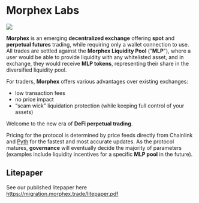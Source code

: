 # Morphex Labs

<img src="/images/Morphex_Post_00.jpg" />

**Morphex** is an emerging **decentralized exchange** offering **spot** and **perpetual futures** trading,
while requiring only a wallet connection to use. All trades are settled against the **Morphex Liquidity Pool** ("**MLP**"), where a user would be able to provide liquidity with any whitelisted asset, and in exchange, they would receive **MLP tokens**, representing their share in the diversified liquidity pool.

For traders, **Morphex** offers various advantages over existing exchanges:

- low transaction fees
- no price impact
- “scam wick” liquidation protection (while keeping full control of your assets)

Welcome to the new era of **DeFi perpetual trading**.

Pricing for the protocol is determined by price feeds directly from Chainlink and [Pyth](https://pyth.network/) for the fastest and most accurate updates. As the protocol matures, **governance** will eventually decide the majority of parameters (examples include liquidity incentives for a specific **MLP pool** in the future).

## Litepaper

See our published litepaper here https://migration.morphex.trade/litepaper.pdf
